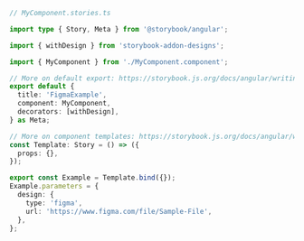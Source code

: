 ```ts
// MyComponent.stories.ts

import type { Story, Meta } from '@storybook/angular';

import { withDesign } from 'storybook-addon-designs';

import { MyComponent } from './MyComponent.component';

// More on default export: https://storybook.js.org/docs/angular/writing-stories/introduction#default-export
export default {
  title: 'FigmaExample',
  component: MyComponent,
  decorators: [withDesign],
} as Meta;

// More on component templates: https://storybook.js.org/docs/angular/writing-stories/introduction#using-args
const Template: Story = () => ({
  props: {},
});

export const Example = Template.bind({});
Example.parameters = {
  design: {
    type: 'figma',
    url: 'https://www.figma.com/file/Sample-File',
  },
};
```